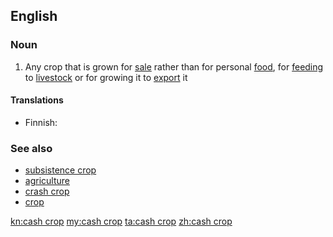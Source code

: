 ==English==

===Noun===
{{wikipedia}}
{{en-noun|head=[[cash]] [[crop]]}}

# {{context|agriculture|lang=en}} Any crop that is grown for [[sale]] rather than for personal [[food]], for [[feeding]] to [[livestock]] or for growing it to [[export]] it

====Translations====
{{trans-top|crop grown for sale}}
* Finnish: {{t-|fi|rahakasvi}}
{{trans-mid}}
{{trans-bottom}}

===See also===
* [[subsistence crop]]
* [[agriculture]]
* [[crash crop]]
* [[crop]]

[[kn:cash crop]]
[[my:cash crop]]
[[ta:cash crop]]
[[zh:cash crop]]